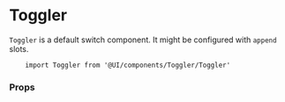
<Meta title="Components API|Toggler" />

# Toggler

`Toggler` is a default switch component. It might be configured with `append` slots.

```
    import Toggler from '@UI/components/Toggler/Toggler'
```

### Props

<Props of={Toggler} />
